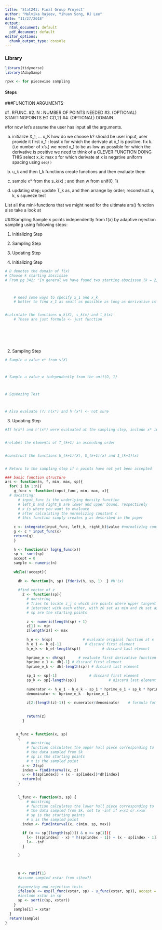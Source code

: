 ```yaml
---
title: 'Stat243: Final Group Project'
author: "Malvika Rajeev, Yihuan Song, RJ Lee"
date: "11/27/2018"
output:
  html_document: default
  pdf_document: default
editor_options: 
  chunk_output_type: console
---
```

### Library
```r
library(tidyverse)
library(AdapSamp)

rpwx <- for piecewise sampling
```

#### Steps

###FUNCTION ARGUMENTS: 


#1. RFUNC.
#2. N : NUMBER OF POINTS NEEDED
#3. (OPTIONAL) STARTINGPOINTS EG C(1,2)
#4. (OPTIONAL) DOMAIN

#for now let's assume the user has input all the arguments. 



a) initialize X_1, ... x_K
      how do we choose k? should be user input, user provide it
    first x_1 : least x for which the derivate at x_1 is positive. fix k. (i.e number of x's.)
      we need x_1 to be as low as possible for which the derivative is positive
        we need to think of a CLEVER FUNCTION DOING THIS
    select x_k: max x for which derivate at x is negative
      uniform spacing using `seq()`
        
b) u_k and then l_k functions
      create functions and then evaluate them
      
c) sample x* from the s_k(x) ; and then w from unif(0, 1)

d) updating step; update T_k as, and then arrange by order; reconstruct u, k, s
  squeeze test


List all the mini-functions that we might need for the ultimate ars() function
also take a look at 


###Sampling
Sample $n$ points independently from f(x) by adaptive rejection sampling using following steps: 

1. Initializing Step

2. Sampling Step

3. Updating Step


1. Initializing Step
```r
# D denotes the domain of f(x)
# Choose k starting abscissae
# From pg 342: "In general we have found two starting abscissae (k = 2) to be necessary and sufficient for computational efficiency."



    # need some ways to specify x_1 and x_k
    # better to find x_1 as small as possible as long as derivative is positive and density is positive


#calculate the functions u_k(X), s_k(x) and l_k(x)
    # These are just formula <- just function
   
 
 
 



```

2. Sampling Step
```r

# Sample a value x* from s(X)



# Sample a value w independently from the unif(O, 1)



# Squeezing Test 



# Also evaluate (?) h(x*) and h'(x*) <- not sure


```

3. Updating Step
```r
#If h(x*) and h'(x*) were evaluated at the sampling step, include x* in Tk to form T_(k+ 1)


#relabel the elements of T_(k+1) in ascending order


#construct the functions U_(k+1)(X), S_(k+1)(x) and I_(k+1)(x)


# Return to the sampling step if n points have not yet been accepted


```

```r
### basic function structure
ars <- function(n, f, min, max, sp){
  for( i in 1:n){
    g_func <- function(input_func, min, max, x){
  # docstring:
      # input_func is the underlying density function
      # left_b and right_b are lower and upper bound, respectively
      # x is where you want to evaluate
      # after calculating the normalizing constant c  
      # this function simply creates g as described in the paper
    
    c <- integrate(input_func, left_b, right_b)$value #normalizing constant
    g <- c * input_func(x)
    return(g)
    }
    
    h <- function(x) log(g_func(x))
    sp <- sort(sp)
    accept = 0
    sample <- numeric(n)
    
    while(!accept){
      
      dh <- function(h, sp) {fderiv(h, sp, 1)  } #h'(x)
      
      #find vector of z
        Z <- function(sp){
          # docstring
          # Tries to locate z_j's which are points where upper tangent segments
          # intersect with each other, with z0 set as min and zk set as max
          # sp are the starting points
          
          z <- numeric(length(sp) + 1)
          z[1] <- min
          z[length(z)] <- max
          
          h_e <- h(sp)              # evaluate original function at x
          h_e_1 <- h_e[-1]           # discard first element
          h_e_k <- h_e[-length(sp)]          # discard last element 
          
          hprime_e <- dh(sp)      # evaluate first derivative function at x
          hprime_e_1 <- dh[-1] # discard first element 
          hprime_e_k <- dh[-length(sp)] # discard last element 
          
          sp_1 <- sp[-1]               # discard first element 
          sp_k <- sp[-length(sp)]               # discard last element
          
          numerator <- h_e_1 - h_e_k - sp_1 * hprime_e_1 + sp_k * hprime_e_k
          denominator <- hprime_e_k - hprime_e_1
          
          z[2:(length(z)-1)] <- numerator/denominator    # formula for z
        
          
          return(z)
        }
      

     u_func = function(x, sp) 
      {
          # docstring
          # function calculates the upper hull piece corresponding to 
          # the data sampled from Sk
          # sp is the starting points
          # x is the sampled point
        z <- Z(sp)
        index = findInterval(x, z)
        u <- h(sp[index]) + (x - sp[index])*dh[index]
        return(u)
      }
      
   
      l_func <- function(x, sp) {
          # docstring
          # function calculates the lower hull piece corresponding to 
          # the data sampled from Sk, set to -inf if x<x1 or x>xk
          # sp is the starting points
          # x is the sampled point
        index <- findInterval(x, c(min, sp, max))

        if (x <= sp[(length(sp))]) & x >= sp[1]){
          l<- ((sp[index] - x) * h(sp[index - 1]) + (x - sp[index - 1]) * h(sp[index])) / (sp[index] - sp[index - 1])} else{
          l<- -inf
        }

      }
      
      
      
      u <- runif(1)
      #assume sampled xstar from s(how?)
      
      #squeezing and rejection tests
      ifelse(u <= exp(l_func(xstar, sp) - u_func(xstar, sp)), accept = 1, ifelse(u <= exp(h(xstar) - u_func(xstar, sp)),accept = 1))
      #include xstar in sp
      sp <- sort(c(sp, xstar))
    }
    sample[i] = xstar
  }
  return(sample)
}
```




